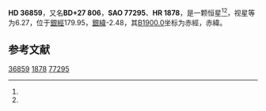 {{Starbox begin
| name = HD 36859
}}
{{Starbox observe
| epoch = [[J2000.0|J2000.0]]
| constell = {{星座名待查}}<ref name=SIMBAD>{{cite web
 | url=http://simbad.u-strasbg.fr/simbad/sim-id?Ident=HR+1878
 | title =Pulsating variable Star
 | publisher=Centre de Données astronomiques de Strasbourg
 | work=SIMBAD
 | accessdate=2012-07-13}}</ref><ref name=DATA>{{cite web
 | url=http://vizier.u-strasbg.fr/viz-bin/VizieR-5?-out.add=.&-source=5050&-corr=PK=HR&-out.max=9999&HR=1878
 | title=VizieR Detailed Page
 | accessdate=2012-07-13
 | archive-date=2016-03-04
 | archive-url=https://web.archive.org/web/20160304192243/http://vizier.u-strasbg.fr/viz-bin/VizieR-5?-out.add=.&-source=5050&-corr=PK=HR&-out.max=9999&HR=1878
 | dead-url=no
 }}</ref>
| 星官 = 
| ra = {{RA|5|35|55.5}}<ref name=SIMBAD /><ref name=DATA />
| dec = {{DEC|+27|39|44}}<ref name=SIMBAD /><ref name=DATA />
| appmag_v = 6.27<ref name=SIMBAD /><ref name=DATA />
}}
{{Starbox character
| class = K0<ref name=SIMBAD /><ref name=DATA />
| b-v = 1.54<ref name=SIMBAD /><ref name=DATA />
| u-b = 1.65<ref name=SIMBAD /><ref name=DATA />
| r-i = <ref name=SIMBAD /><ref name=DATA />
| variable = 
}}
{{Starbox astrometry
| radial_v = 1.65
| prop_mo_ra = -9
| parallax = 
| p_error = 
}}
{{Starbox catalog
| names =BD+27 806，[[SAO星表|SAO]] 77295，[[HD星表|HD]] 36859，[[HR星表|HR]] 1878}}
{{Starbox reference |Simbad=HR+1878}}
{{Starbox end}}

'''HD 36859'''，又名'''BD+27 806'''，'''SAO 77295'''、'''HR 1878'''，是一颗恒星<ref name=SIMBAD /><ref name=DATA />，视星等为6.27，位于[[銀道座標系|銀經]]179.95，[[銀道座標系|銀緯]]-2.48，其[[B1900.0|B1900.0]]坐标为赤經{{RA|5|29|38.8}}，赤緯{{DEC|+27|-2.48|50}}。

== 参考文献 ==
{{reflist}}

{{star-stub}}

[[Category:HD和HDE天體|36859]]
[[Category:HR天體|1878]]
[[Category:SAO天體|77295]]